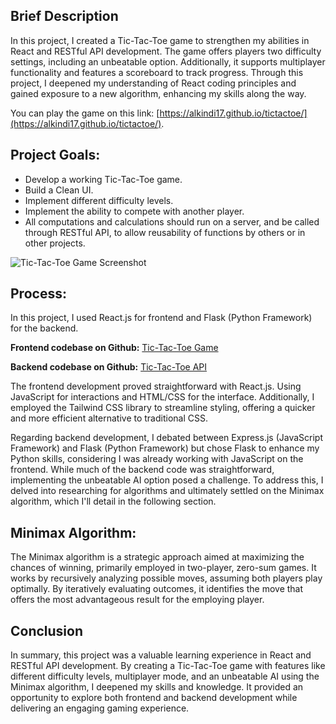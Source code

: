
## Brief Description
In this project, I created a Tic-Tac-Toe game to strengthen my abilities in React and RESTful API development. The game offers players two difficulty settings, including an unbeatable option. Additionally, it supports multiplayer functionality and features a scoreboard to track progress. Through this project, I deepened my understanding of React coding principles and gained exposure to a new algorithm, enhancing my skills along the way. 

You can play the game on this link: [https://alkindi17.github.io/tictactoe/](https://alkindi17.github.io/tictactoe/).

## Project Goals:
- Develop a working Tic-Tac-Toe game.
- Build a Clean UI.
- Implement different difficulty levels.
- Implement the ability to compete with another player.
- All computations and calculations should run on a server, and be called through RESTful API, to allow reusability of functions by others or in other projects.

![Tic-Tac-Toe Game Screenshot](/data/projects/mdx/img/tic-tac-toe-screenshot.png)

## Process:
In this project, I used React.js for frontend and Flask (Python Framework) for the backend. 

**Frontend codebase on Github:** [Tic-Tac-Toe Game](https://github.com/alkindi17/tictactoe)

**Backend codebase on Github:** [Tic-Tac-Toe API](https://github.com/alkindi17/tictactoe-api)

The frontend development proved straightforward with React.js. Using JavaScript for interactions and HTML/CSS for the interface. Additionally, I employed the Tailwind CSS library to streamline styling, offering a quicker and more efficient alternative to traditional CSS.

Regarding backend development, I debated between Express.js (JavaScript Framework) and Flask (Python Framework) but chose Flask to enhance my Python skills, considering I was already working with JavaScript on the frontend. While much of the backend code was straightforward, implementing the unbeatable AI option posed a challenge. To address this, I delved into researching for algorithms and ultimately settled on the Minimax algorithm, which I'll detail in the following section.

## Minimax Algorithm:
The Minimax algorithm is a strategic approach aimed at maximizing the chances of winning, primarily employed in two-player, zero-sum games. It works by recursively analyzing possible moves, assuming both players play optimally. By iteratively evaluating outcomes, it identifies the move that offers the most advantageous result for the employing player.

## Conclusion
In summary, this project was a valuable learning experience in React and RESTful API development. By creating a Tic-Tac-Toe game with features like different difficulty levels, multiplayer mode, and an unbeatable AI using the Minimax algorithm, I deepened my skills and knowledge. It provided an opportunity to explore both frontend and backend development while delivering an engaging gaming experience.